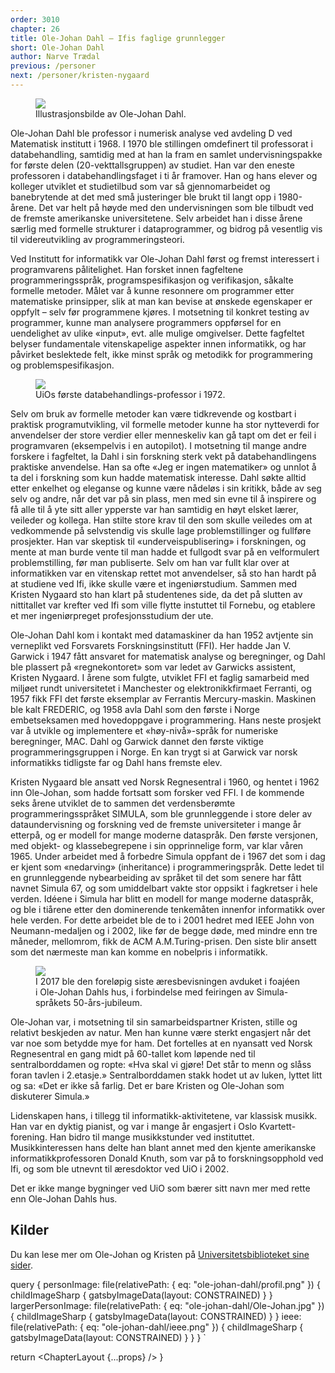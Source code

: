 ```yaml
---
order: 3010
chapter: 26
title: Ole-Johan Dahl — Ifis faglige grunnlegger
short: Ole-Johan Dahl
author: Narve Trædal
previous: /personer
next: /personer/kristen-nygaard
---
```



<Figure position="end">
  <Image src={props.data.personImage} />
  <Figcaption>Illustrasjonsbilde av Ole-Johan Dahl.</Figcaption>
</Figure>

Ole-Johan Dahl ble professor i numerisk analyse ved avdeling D ved Matematisk institutt i 1968. I 1970 ble stillingen 
omdefinert til professorat i databehandling, samtidig med at han la fram en samlet undervisningspakke for første delen 
(20-vekttallsgruppen) av studiet. Han var den eneste professoren i databehandlingsfaget i ti år framover. Han og hans 
elever og kolleger utviklet et studietilbud som var så gjennomarbeidet og banebrytende at det med små justeringer ble 
brukt til langt opp i 1980-årene. Det var helt på høyde med den undervisningen som ble tilbudt ved de fremste 
amerikanske universitetene. Selv arbeidet han i disse årene særlig med formelle strukturer i dataprogrammer, og bidrog 
på vesentlig vis til videreutvikling av programmeringsteori.

Ved Institutt for informatikk var Ole-Johan Dahl først og fremst interessert i programvarens pålitelighet. Han forsket 
innen fagfeltene programmeringsspråk, programspesifikasjon og verifikasjon, såkalte formelle metoder. Målet var å kunne 
resonnere om programmer etter matematiske prinsipper, slik at man kan bevise at ønskede egenskaper er oppfylt – selv 
før programmene kjøres. I motsetning til konkret testing av programmer, kunne man analysere programmers oppførsel for 
en uendelighet av ulike «input», evt. alle mulige omgivelser. Dette fagfeltet belyser fundamentale vitenskapelige 
aspekter innen informatikk, og har påvirket beslektede felt, ikke minst språk og metodikk for programmering og 
problemspesifikasjon.

<Figure>
  <Image src={props.data.largerPersonImage} />
  <Figcaption>UiOs første databehandlings-professor i 1972.</Figcaption>
</Figure>

Selv om bruk av formelle metoder kan være tidkrevende og kostbart i praktisk programutvikling, vil formelle metoder 
kunne ha stor nytteverdi for anvendelser der store verdier eller menneskeliv kan gå tapt om det er feil i programvaren 
(eksempelvis i en autopilot). I motsetning til mange andre forskere i fagfeltet, la Dahl i sin forskning sterk vekt på 
databehandlingens praktiske anvendelse. Han sa ofte «Jeg er ingen matematiker» og unnlot å ta del i forskning som kun 
hadde matematisk interesse. Dahl søkte alltid etter enkelhet og eleganse og kunne være nådeløs i sin kritikk, både av 
seg selv og andre, når det var på sin plass, men med sin evne til å inspirere og få alle til å yte sitt aller ypperste 
var han samtidig en høyt elsket lærer, veileder og kollega. Han stilte store krav til den som skulle veiledes om at 
vedkommende på selvstendig vis skulle lage problemstillinger og fullføre prosjekter. Han var skeptisk til 
«underveispublisering» i forskningen, og mente at man burde vente til man hadde et fullgodt svar på en velformulert 
problemstilling, før man publiserte. Selv om han var fullt klar over at informatikken var en vitenskap rettet mot 
anvendelser, så sto han hardt på at studiene ved Ifi, ikke skulle være et ingeniørstudium. Sammen med Kristen Nygaard 
sto han klart på studentenes side, da det på slutten av nittitallet var krefter ved Ifi som ville flytte instuttet til 
Fornebu, og etablere et mer ingeniørpreget profesjonsstudium der ute.

Ole-Johan Dahl kom i kontakt med datamaskiner da han 1952 avtjente sin verneplikt ved Forsvarets Forskningsinstitutt 
(FFI). Her hadde Jan V. Garwick i 1947 fått ansvaret for matematisk analyse og beregninger, og Dahl ble plassert på 
«regnekontoret» som var ledet av Garwicks assistent, Kristen Nygaard. I årene som fulgte, utviklet FFI et faglig 
samarbeid med miljøet rundt universitetet i Manchester og elektronikkfirmaet Ferranti, og 1957 fikk FFI det første 
eksemplar av Ferrantis Mercury-maskin. Maskinen ble kalt FREDERIC, og 1958 avla Dahl som den første i Norge 
embetseksamen med hovedoppgave i programmering. Hans neste prosjekt var å utvikle og implementere et «høy-nivå»-språk 
for numeriske beregninger, MAC. Dahl og Garwick dannet den første viktige programmeringsgruppen i Norge. En kan trygt 
si at Garwick var norsk informatikks tidligste far og Dahl hans fremste elev.

Kristen Nygaard ble ansatt ved Norsk Regnesentral i 1960, og hentet i 1962 inn Ole-Johan, som hadde fortsatt som 
forsker ved FFI. I de kommende seks årene utviklet de to sammen det verdensberømte programmeringsspråket SIMULA, som 
ble grunnleggende i store deler av dataundervisning og forskning ved de fremste universiteter i mange år etterpå, og er 
modell for mange moderne dataspråk. Den første versjonen, med objekt- og klassebegrepene i sin opprinnelige form, var 
klar våren 1965. Under arbeidet med å forbedre Simula oppfant de i 1967 det som i dag er kjent som «nedarving» 
(inheritance) i programmeringspråk. Dette ledet til en grunnleggende nybearbeiding av språket til det som senere har 
fått navnet Simula 67, og som umiddelbart vakte stor oppsikt i fagkretser i hele verden. Idéene i Simula har blitt en 
modell for mange moderne dataspråk, og ble i tiårene etter den dominerende tenkemåten innenfor informatikk over hele 
verden. For dette arbeidet ble de to i 2001 hedret med IEEE John von Neumann-medaljen og i 2002, like før de begge døde, 
med mindre enn tre måneder, mellomrom, fikk de ACM A.M.Turing-prisen. Den siste blir ansett som det nærmeste man kan 
komme en nobelpris i informatikk.

<Figure>
  <Image src={props.data.ieee} />
  <Figcaption>I 2017 ble den foreløpig siste æresbevisningen avduket i foajéen i Ole-Johan Dahls hus, i forbindelse med 
  feiringen av Simula-språkets 50-års-jubileum.</Figcaption>
</Figure>

Ole-Johan var, i motsetning til sin samarbeidspartner Kristen, stille og relativt beskjeden av natur. Men han kunne 
være sterkt engasjert når det var noe som betydde mye for ham. Det fortelles at en nyansatt ved Norsk Regnesentral en 
gang midt på 60-tallet kom løpende ned til sentralborddamen og ropte: «Hva skal vi gjøre! Det står to menn og slåss 
foran tavlen i 2.etasje.» Sentralborddamen stakk hodet ut av luken, lyttet litt og sa: «Det er ikke så farlig. Det er 
bare Kristen og Ole-Johan som diskuterer Simula.»

Lidenskapen hans, i tillegg til informatikk-aktivitetene, var klassisk musikk. Han var en dyktig pianist, og var i 
mange år engasjert i Oslo Kvartett-forening. Han bidro til mange musikkstunder ved instituttet. Musikkinteressen hans 
delte han blant annet med den kjente amerikanske informatikkprofessoren Donald Knuth, som var på to forskningsopphold 
ved Ifi, og som ble utnevnt til æresdoktor ved UiO i 2002.

Det er ikke mange bygninger ved UiO som bærer sitt navn mer med rette enn Ole-Johan Dahls hus.

## Kilder

Du kan lese mer om Ole-Johan og Kristen på 
[Universitetsbiblioteket sine sider](https://www.ub.uio.no/fag/informatikk-matematikk/informatikk/faglig/dns/).

  query {
    personImage: file(relativePath: { eq: "ole-johan-dahl/profil.png" }) {
      childImageSharp {
        gatsbyImageData(layout: CONSTRAINED)
      }
    }
    largerPersonImage: file(relativePath: { eq: "ole-johan-dahl/Ole-Johan.jpg" }) {
      childImageSharp {
        gatsbyImageData(layout: CONSTRAINED)
      }
    }
    ieee: file(relativePath: { eq: "ole-johan-dahl/ieee.png" }) {
      childImageSharp {
        gatsbyImageData(layout: CONSTRAINED)
      }
    }
  }
`

  return <ChapterLayout {...props} />
}
